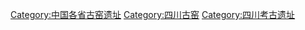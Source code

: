 [[Category:中国各省古窑遗址|Category:中国各省古窑遗址]]
[[Category:四川古窑|Category:四川古窑]]
[[Category:四川考古遗址|Category:四川考古遗址]]